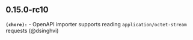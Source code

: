 ## 0.15.0-rc10
**`(chore):`** - OpenAPI importer supports reading `application/octet-stream` requests (@dsinghvi) 

